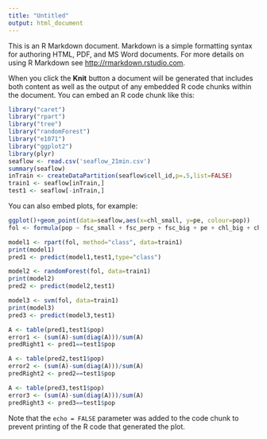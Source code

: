 ```yaml
---
title: "Untitled"
output: html_document
---
```


This is an R Markdown document. Markdown is a simple formatting syntax for authoring HTML, PDF, and MS Word documents. For more details on using R Markdown see <http://rmarkdown.rstudio.com>.

When you click the **Knit** button a document will be generated that includes both content as well as the output of any embedded R code chunks within the document. You can embed an R code chunk like this:

```r
library("caret")
library("rpart")
library("tree")
library("randomForest")
library("e1071")
library("ggplot2")
library(plyr)
seaflow <- read.csv('seaflow_21min.csv')
summary(seaflow)
inTrain <- createDataPartition(seaflow$cell_id,p=.5,list=FALSE)
train1 <- seaflow[inTrain,]
test1 <- seaflow[-inTrain,]

```

You can also embed plots, for example:

```r
ggplot()+geom_point(data=seaflow,aes(x=chl_small, y=pe, colour=pop))
fol <- formula(pop ~ fsc_small + fsc_perp + fsc_big + pe + chl_big + chl_small)

model1 <- rpart(fol, method="class", data=train1)
print(model1)
pred1 <- predict(model1,test1,type="class")

model2 <- randomForest(fol, data=train1)
print(model2)
pred2 <- predict(model2,test1)

model3 <- svm(fol, data=train1)
print(model3)
pred3 <- predict(model3,test1)

A <- table(pred1,test1$pop)
error1 <- (sum(A)-sum(diag(A)))/sum(A)
predRight1 <- pred1==test1$pop

A <- table(pred2,test1$pop)
error2 <- (sum(A)-sum(diag(A)))/sum(A)
predRight2 <- pred2==test1$pop

A <- table(pred3,test1$pop)
error3 <- (sum(A)-sum(diag(A)))/sum(A)
predRight3 <- pred3==test1$pop


```

Note that the `echo = FALSE` parameter was added to the code chunk to prevent printing of the R code that generated the plot.
